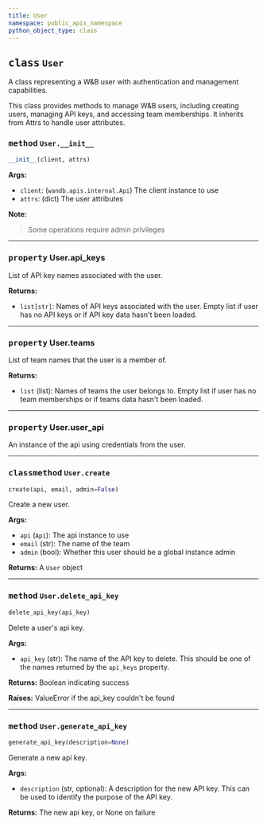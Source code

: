 ```yaml
---
title: User
namespace: public_apis_namespace
python_object_type: class
---
```









## <kbd>class</kbd> `User`
A class representing a W&B user with authentication and management capabilities. 

This class provides methods to manage W&B users, including creating users, managing API keys, and accessing team memberships. It inherits from Attrs to handle user attributes.

### <kbd>method</kbd> `User.__init__`

```python
__init__(client, attrs)
```

**Args:**
 
 - `client`:  (`wandb.apis.internal.Api`) The client instance to use 
 - `attrs`:  (dict) The user attributes 



**Note:**

> Some operations require admin privileges 







---

### <kbd>property</kbd> User.api_keys

List of API key names associated with the user. 



**Returns:**
 
 - `list[str]`:  Names of API keys associated with the user. Empty list if user  has no API keys or if API key data hasn't been loaded. 

---

### <kbd>property</kbd> User.teams

List of team names that the user is a member of. 



**Returns:**
 
 - `list` (list):  Names of teams the user belongs to. Empty list if user has no  team memberships or if teams data hasn't been loaded. 

---

### <kbd>property</kbd> User.user_api

An instance of the api using credentials from the user. 



---

### <kbd>classmethod</kbd> `User.create`

```python
create(api, email, admin=False)
```

Create a new user. 



**Args:**
 
 - `api` (`Api`):  The api instance to use 
 - `email` (str):  The name of the team 
 - `admin` (bool):  Whether this user should be a global instance admin 



**Returns:**
 A `User` object 

---

### <kbd>method</kbd> `User.delete_api_key`

```python
delete_api_key(api_key)
```

Delete a user's api key. 



**Args:**
 
 - `api_key` (str):  The name of the API key to delete. This should be  one of the names returned by the `api_keys` property. 



**Returns:**
 Boolean indicating success 



**Raises:**
 ValueError if the api_key couldn't be found 

---

### <kbd>method</kbd> `User.generate_api_key`

```python
generate_api_key(description=None)
```

Generate a new api key. 



**Args:**
 
 - `description` (str, optional):  A description for the new API key. This can be  used to identify the purpose of the API key. 



**Returns:**
 The new api key, or None on failure 

